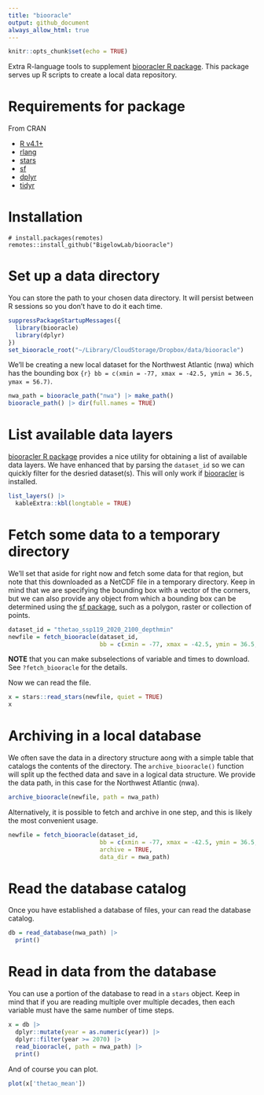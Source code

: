 ```yaml
---
title: "biooracle"
output: github_document
always_allow_html: true
---
```


```r
knitr::opts_chunk$set(echo = TRUE)
```

Extra R-language tools to supplement [biooracler R package](https://github.com/bio-oracle/biooracler). This package serves up R scripts to create a local data repository.

# Requirements for package

From CRAN

  + [R v4.1+](https://www.r-project.org/)
  + [rlang](https://CRAN.R-project.org/package=rlang)
  + [stars](https://CRAN.R-project.org/package=stars)
  + [sf](https://CRAN.R-project.org/package=sf)
  + [dplyr](https://CRAN.R-project.org/package=dplyr)
  + [tidyr](https://CRAN.R-project.org/package=tidyr)
  

# Installation

```
# install.packages(remotes)
remotes::install_github("BigelowLab/biooracle")
```



# Set up a data directory

You can store the path to your chosen data directory. It will persist between R sessions so you don't have to do it each time.

```r
suppressPackageStartupMessages({
  library(biooracle)
  library(dplyr)
})
set_biooracle_root("~/Library/CloudStorage/Dropbox/data/biooracle")
```

We'll be creating a new local dataset for the Northwest Atlantic (nwa) which has the bounding box `{r} bb = c(xmin = -77, xmax = -42.5, ymin = 36.5, ymax = 56.7)`.

```r
nwa_path = biooracle_path("nwa") |> make_path()
biooracle_path() |> dir(full.names = TRUE)
```

# List available data layers

[biooracler R package](https://github.com/bio-oracle/biooracler) provides a nice utility for obtaining a list of available data layers.  We have enhanced that by parsing the `dataset_id` so we can quickly filter for the desried dataset(s).  This will only work if [biooracler](https://github.com/bio-oracle/biooracler) is installed.

```r
list_layers() |>
  kableExtra::kbl(longtable = TRUE)
```

# Fetch some data to a temporary directory

We'll set that aside for right now and fetch some data for that region, but note that this downloaded as a NetCDF file in a temporary directory.  Keep in mind that we are specifying the
bounding box with a vector of the corners, but we can also provide any object from which a bounding box can be determined using the [sf package](https://CRAN.R-project.org/package=sf), such as a polygon, raster or collection of points.

```r
dataset_id = "thetao_ssp119_2020_2100_depthmin"
newfile = fetch_biooracle(dataset_id, 
                          bb = c(xmin = -77, xmax = -42.5, ymin = 36.5, ymax = 56.7))
```

**NOTE** that you can make subselections of variable and times to download.  See `?fetch_biooracle` for the details.


Now we can read the file.

```r
x = stars::read_stars(newfile, quiet = TRUE)
x
```

# Archiving in a local database

We often save the data in a directory structure aong with a simple table that catalogs the contents of the directory.  The `archive_biooracle()` function will split up the fecthed data and save in a logical data structure.  We provide the data path, in this case for the Northwest Atlantic (nwa).

```r
archive_biooracle(newfile, path = nwa_path)
```

Alternatively, it is possible to fetch and archive in one step, and this is likely the most convenient usage.

```r
newfile = fetch_biooracle(dataset_id, 
                          bb = c(xmin = -77, xmax = -42.5, ymin = 36.5, ymax = 56.7),
                          archive = TRUE,
                          data_dir = nwa_path)
```

# Read the database catalog

Once you have established a database of files, your can read the database catalog.

```r
db = read_database(nwa_path) |>
  print()
```


# Read in data from the database

You can use a portion of the database to read in a `stars` object.  Keep in mind that if you are reading multiple over multiple decades, then each variable must have the same number of time steps.

```r
x = db |>
  dplyr::mutate(year = as.numeric(year)) |>
  dplyr::filter(year >= 2070) |>
  read_biooracle(, path = nwa_path) |>
  print()
```

And of course you can plot.

```r
plot(x['thetao_mean'])
```
